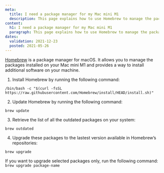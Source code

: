 ```yaml
---
meta:
  title: I need a package manager for my Mac mini M1
  description: This page explains how to use Homebrew to manage the packages installed on your Mac mini M1 and to install additional software.
content:
  h1: I need a package manager for my Mac mini M1
  paragraph: This page explains how to use Homebrew to manage the packages installed on your Mac mini M1 and to install additional software.
dates:
  validation: 2021-12-23
  posted: 2021-05-26
---
```


[Homebrew](https://brew.sh/) is a package manager for macOS. It allows you to manage the packages installed on your Mac mini M1 and provides a way to install additional software on your machine.

1. Install Homebrew by running the following command:

  ```
  /bin/bash -c "$(curl -fsSL https://raw.githubusercontent.com/Homebrew/install/HEAD/install.sh)"
  ```

2. Update Homebrew by running the following command:

  ```
  brew update
  ```

3. Retrieve the list of all the outdated packages on your system:

  ```
  brew outdated
  ```

4. Upgrade these packages to the lastest version available in Homebrew’s repositories:

  ```
  brew upgrade
  ```

  <Message type="note">

  If you want to upgrade selected packages only, run the following command: `brew upgrade package-name`

  </Message>
